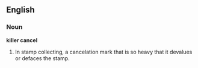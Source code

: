 ==English==
===Noun===
'''killer cancel''' 
# In stamp collecting, a cancelation mark that is so heavy that it devalues or defaces the stamp.